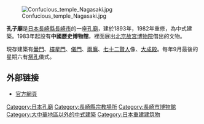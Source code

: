 [[File:Confucious_temple_Nagasaki.jpg|right]]

'''孔子廟'''是[[日本|日本]][[長崎縣|長崎縣]][[長崎市|長崎市]]的一座[[孔廟|孔廟]]，建於1893年，1982年重修，為中式建築。1983年起設有'''中國歷史博物館'''，裡面展出[[北京故宮博物院|北京故宮博物院]]借出的文物。

現存建築有[[黌門|黌門]]、[[欞星門|欞星門]]、[[儀門|儀門]]、[[兩廡|兩廡]]、[[七十二賢人|七十二賢人]]像、[[大成殿|大成殿]]。每年9月最後的星期六有[[祭孔|祭孔]]儀式。

==外部链接==
* [https://web.archive.org/web/20091001012915/http://www4.cncm.ne.jp/~rekidai-museum/ 官方網頁]{{ja}}

[[Category:日本孔廟|Category:日本孔廟]]
[[Category:長崎縣宗教場所|Category:長崎縣宗教場所]]
[[Category:長崎市博物館|Category:長崎市博物館]]
[[Category:大中華地區以外的中式建築|Category:大中華地區以外的中式建築]]
[[Category:日本重建建筑物|Category:日本重建建筑物]]